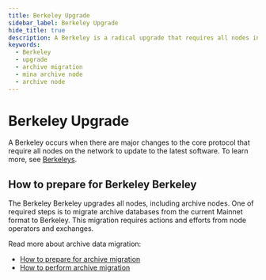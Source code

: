 ```yaml
---
title: Berkeley Upgrade
sidebar_label: Berkeley Upgrade
hide_title: true
description: A Berkeley is a radical upgrade that requires all nodes in a network to upgrade to a newer version. It's not backward-compatible.
keywords:
  - Berkeley
  - upgrade
  - archive migration
  - mina archive node
  - archive node
---
```


# Berkeley Upgrade

A Berkeley occurs when there are major changes to the core protocol that require all nodes on the network to update to the latest software. To learn more, see [Berkeleys](/mina-protocol/hardforks).

## How to prepare for Berkeley Berkeley

The Berkeley Berkeley upgrades all nodes, including archive nodes. One of required steps is to migrate
archive databases from the current Mainnet format to Berkeley. This migration requires actions and efforts from
node operators and exchanges. 

Read more about archive data migration:

- [How to prepare for archive migration](/hard-fork-upgrade/prerequisites-and-planning)
- [How to perform archive migration](/hard-fork-upgrade/migrating-mainnet-database-to-berkeley)
